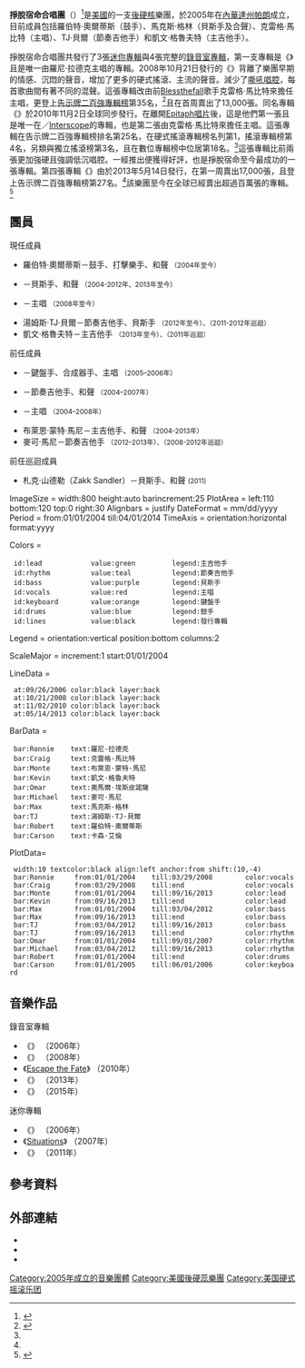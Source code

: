 {{NoteTA
|G1=1D
}}
{{藝人
| name = 掙脫宿命合唱團<br>Escape the Fate
| image = Escapethefatebyphotofm.jpg
| caption = 掙脫宿命合唱團於2008年在拉斯維加斯現場演唱
| type = 組合
| Origin = {{USA}}[[內華達州|內華達州]]{{link-en|拉斯維加斯谷|Las Vegas Valley}}
| years_active = 2004年至今
| label = {{link-en|Eleven Seven Music|Eleven Seven Music}}、[[環球唱片|環球唱片]]、<br>{{link-en|DGC Records|DGC Records|DGC}}、[[Interscope_Records|Interscope]]、[[Polydor_Records|Polydor]]、<ref>{{en}}{{cite web |url=http://blogs.myspace.com/index.cfm?fuseaction=blog.view&friendId=6725793&blogId=537807793 |title=Escape The Fate Announce Only One Special Show For London Van Escape The Fate Op Myspace |publisher=Blogs.myspace.com |date=August 2, 2010 |accessdate=November 2, 2011 |archive-date=2012-06-30 |archive-url=https://archive.is/20120630143449/http://blogs.myspace.com/index.cfm?fuseaction=blog.view&friendId=6725793&blogId=537807793 |dead-url=no }}</ref>[[Epitaph唱片|Epitaph唱片]]
| Genre = [[後硬核|後硬核]]、[[硬式搖滾|硬式搖滾]]、[[重金屬音樂|重金屬]]、[[金屬蕊|金屬蕊]]、<br>[[情感核|情感核]]（初期）
| website = [http://www.escapethefate.com 官方網站]
| IMDb = 4867505
| Associated_acts = [[Falling_in_Reverse|Falling in Reverse]]、[[Blessthefall|Blessthefall]]、{{link-en|The Word Alive|The Word Alive}}、{{link-en|The Dead Rabbitts|The Dead Rabbitts}}、[[Motionless_In_White|Motionless In White]]、[[Get_Scared|Get Scared]]
| current_members = <!-- 依年資排序，即誰在團中最久則排於上層。並非由名字排序，請勿隨意更動。 -->
* 羅伯特·奧爾蒂斯（Robert Ortiz）
* {{link-en|馬克斯·格林|Max Green (musician)}}（Max Green）
* {{link-en|克雷格·馬比特|Craig Mabbitt}}（Craig Mabbitt）
* TJ·貝爾（TJ Bell）
* 凱文·格魯夫特（Kevin Gruft）
| past_members = 
* {{link-en|卡森·艾倫|Carson Allen}}（Carson Allen）
* {{link-en|奧馬爾·埃斯皮諾薩|Omar Espinosa}}（Omar Espinosa）
* {{link-en|羅尼·拉德克|Ronnie Radke}}（Ronnie Radke）
* 蒙特·馬尼（Monte Money）
* 麥可·馬尼（Michael Money）
<!-- 以離開團中的時間排序。 -->
}}

'''掙脫宿命合唱團'''（{{lang-en|Escape the Fate}}）<ref>{{zh-tw}}{{cite web |url=http://www.umusic.com.tw/album.php?id=3871 |title=Escape The Fate |work=umusic.com.tw |publisher=[[環球唱片|環球唱片]] |deadurl=no |archiveurl=https://web.archive.org/web/20140427094033/http://www.umusic.com.tw/album.php?id=3871 |archivedate=2014-04-27 |accessdate=2014-04-27 }}</ref>是[[美國|美國]]的一支[[後硬核|後硬核]]樂團，於2005年在[[內華達州|內華達州]][[帕朗|帕朗]]成立，目前成員包括羅伯特·奧爾蒂斯（鼓手）、馬克斯·格林（貝斯手及合聲）、克雷格·馬比特（主唱）、TJ·貝爾（節奏吉他手）和凱文·格魯夫特（主吉他手）。

掙脫宿命合唱團共發行了3張[[迷你專輯|迷你專輯]]與4張完整的[[錄音室專輯|錄音室專輯]]，第一支專輯是《{{link-en|Dying Is Your Latest Fashion|Dying Is Your Latest Fashion}}》且是唯一由羅尼·拉德克主唱的專輯。2008年10月21日發行的《{{link-en|This War Is Ours|This War Is Ours}}》背離了樂團早期的情感、沉悶的聲音，增加了更多的硬式搖滾、主流的聲音。減少了[[嘶吼唱腔|嘶吼唱腔]]，每首歌曲間有著不同的混聲。這張專輯改由前[[Blessthefall|Blessthefall]]歌手克雷格·馬比特來擔任主唱，更登上[[告示牌二百強專輯榜|告示牌二百強專輯榜]]第35名，<ref name="billboard">{{en}}{{cite web |url=http://www.billboard.com/artist/301883/escape-fate/chart |title=Billboard - Escape the Fate - Chart History |publisher=[[Billboard|Billboard]] |deadurl=no |archiveurl=https://web.archive.org/web/20140425075851/http://www.billboard.com/artist/301883/escape-fate/chart |archivedate=2014-04-25 |accessdate=2014-04-25 }}</ref>且在首周賣出了13,000張。同名專輯《{{link-en|掙脫宿命 (專輯)|Escape the Fate (album)|掙脫宿命}}》於2010年11月2日全球同步發行。在離開[[Epitaph唱片|Epitaph唱片]]後，這是他們第一張且是唯一在{{link-en|DGC Records|DGC Records|DGC}}／[[Interscope_Records|Interscope]]的專輯，也是第二張由克雷格·馬比特來擔任主唱。這張專輯在告示牌二百強專輯榜排名第25名，在硬式搖滾專輯榜名列第1，搖滾專輯榜第4名，另類與獨立搖滾榜第3名，且在數位專輯榜中位居第18名。<ref name="billboard"/>這張專輯比前兩張更加強硬且強調低沉唱腔。一經推出便獲得好評，也是掙脫宿命至今最成功的一張專輯。第四張專輯《{{link-en|Ungrateful (專輯)|Ungrateful (album)|Ungrateful}}》由{{link-en|Eleven Seven Music|Eleven Seven Music}}於2013年5月14日發行，在第一周賣出17,000張，且登上告示牌二百強專輯榜第27名。<ref name="billboard"/>該樂團至今在全球已經賣出超過百萬張的專輯。<ref>{{en}}{{cite web |url=http://www.artistdirect.com/entertainment-news/article/exclusive-premiere-watch-escape-the-fate-ungrateful-epk/10397774 |title=Exclusive Premiere: Watch Escape the Fate "Ungrateful" EPK @ARTISTdirect |publisher=Artistdirect.com |date= |accessdate=April 9, 2013 |archive-date=2017-07-01 |archive-url=https://web.archive.org/web/20170701024727/http://www.artistdirect.com/entertainment-news/article/exclusive-premiere-watch-escape-the-fate-ungrateful-epk/10397774 |dead-url=no }}</ref>

== 團員 ==
{{col-begin}}
{{col-2}}

; 現任成員
* 羅伯特·奧爾蒂斯－鼓手、打擊樂手、和聲 <small>（2004年至今）</small>
* {{link-en|馬克斯·格林|Max Green (musician)}}－貝斯手、和聲 <small>（2004-2012年、2013年至今）</small>
* {{link-en|克雷格·馬比特|Craig Mabbitt}}－主唱 <small>（2008年至今）</small>
* 湯姆斯·TJ·貝爾－節奏吉他手、貝斯手 <small>（2012年至今）、（2011-2012年巡迴）</small>
* 凱文·格魯夫特－主吉他手 <small>（2013年至今）、（2011年巡迴）</small>

{{col-2}}

; 前任成員
* {{link-en|卡森·艾倫|Carson Allen}}－鍵盤手、合成器手、主唱 <small>（2005–2006年）</small>
* {{link-en|奧馬爾·埃斯皮諾薩|Omar Espinosa}}－節奏吉他手、和聲 <small>（2004–2007年）</small>
* {{link-en|羅尼·拉德克|Ronnie Radke}}－主唱 <small>（2004–2008年）</small>
* 布萊恩·蒙特·馬尼－主吉他手、和聲 <small>（2004-2013年）</small>
* 麥可·馬尼－節奏吉他手 <small>（2012–2013年）、（2008-2012年巡迴）</small>

; 前任巡迴成員
* 札克·山德勒（Zakk Sandler）－貝斯手、和聲 <small>(2011)</small>

{{col-end}}

<div class="left" >

<timeline>
ImageSize = width:800 height:auto barincrement:25
PlotArea = left:110 bottom:120 top:0 right:30
Alignbars = justify
DateFormat  = mm/dd/yyyy
Period = from:01/01/2004 till:04/01/2014
TimeAxis = orientation:horizontal format:yyyy

Colors =
  id:lead            value:green         legend:主吉他手
  id:rhythm          value:teal          legend:節奏吉他手
  id:bass            value:purple        legend:貝斯手
  id:vocals          value:red           legend:主唱
  id:keyboard        value:orange        legend:鍵盤手
  id:drums           value:blue          legend:鼓手
  id:lines           value:black         legend:發行專輯

Legend = orientation:vertical position:bottom columns:2

ScaleMajor = increment:1 start:01/01/2004

LineData =
  at:09/26/2006 color:black layer:back
  at:10/21/2008 color:black layer:back
  at:11/02/2010 color:black layer:back
  at:05/14/2013 color:black layer:back

BarData =
  bar:Ronnie    text:羅尼·拉德克
  bar:Craig     text:克雷格·馬比特
  bar:Monte     text:布萊恩·蒙特·馬尼
  bar:Kevin     text:凱文·格魯夫特
  bar:Omar      text:奧馬爾·埃斯皮諾薩
  bar:Michael   text:麥可·馬尼
  bar:Max       text:馬克斯·格林
  bar:TJ        text:湯姆斯·TJ·貝爾
  bar:Robert    text:羅伯特·奧爾蒂斯
  bar:Carson    text:卡森·艾倫

PlotData=

  width:10 textcolor:black align:left anchor:from shift:(10,-4)
  bar:Ronnie     from:01/01/2004    till:03/29/2008        color:vocals
  bar:Craig      from:03/29/2008    till:end               color:vocals
  bar:Monte      from:01/01/2004    till:09/16/2013        color:lead
  bar:Kevin      from:09/16/2013    till:end               color:lead
  bar:Max        from:01/01/2004    till:03/04/2012        color:bass
  bar:Max        from:09/16/2013    till:end               color:bass
  bar:TJ         from:03/04/2012    till:09/16/2013        color:bass
  bar:TJ         from:09/16/2013    till:end               color:rhythm
  bar:Omar       from:01/01/2004    till:09/01/2007        color:rhythm
  bar:Michael    from:03/04/2012    till:09/16/2013        color:rhythm
  bar:Robert     from:01/01/2004    till:end               color:drums
  bar:Carson     from:01/01/2005    till:06/01/2006        color:keyboard
</timeline>

==音樂作品==
{{main|掙脫宿命合唱團專輯列表}}
; 錄音室專輯
* 《{{link-en|Dying Is Your Latest Fashion|Dying Is Your Latest Fashion}}》 （2006年）
* 《{{link-en|This War Is Ours|This War Is Ours}}》 （2008年）
* 《[[Escape_the_Fate_(專輯)|Escape the Fate]]》 （2010年）
* 《{{link-en|Ungrateful (專輯)|Ungrateful (album)|Ungrateful}}》 （2013年）
* 《{{link-en|Hate Me (專輯)|Hate Me (album)|Hate Me}}》 （2015年）

; 迷你專輯
* 《{{link-en|There's No Sympathy for the Dead|There's No Sympathy for the Dead}}》 （2006年）
* 《[[Situations_EP|Situations]]》 （2007年）
* 《{{link-en|Issues Remixes EP|Issues Remixes EP|Issues Remixes}}》 （2011年）

==參考資料==
{{reflist}}
==外部連結==
{{commonscat|Escape the Fate}}
* {{官方網站|1=http://www.escapethefate.com}}
* {{facebook page|escapethefate|Escape the Fate(escapethefate)}}
* {{twitter|EscapeTheFate|Escape the Fate(EscapeTheFate)}}
{{Authority control}}
[[Category:2005年成立的音樂團體|Category:2005年成立的音樂團體]]
[[Category:美國後硬蕊樂團|Category:美國後硬蕊樂團]]
[[Category:美国硬式摇滚乐团|Category:美国硬式摇滚乐团]]
